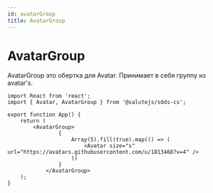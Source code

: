 ```yaml
---
id: avatarGroup
title: AvatarGroup
---
```



# AvatarGroup
<Description name="AvatarGroup" />
<PropsTable name="AvatarGroup" exclude={['css']} />

AvatarGroup это обертка для Avatar. Принимает в себя группу из avatar's.

```tsx live
import React from 'react';
import { Avatar, AvatarGroup } from '@salutejs/sdds-cs';

export function App() {
    return (
        <AvatarGroup>
                {
                    Array(5).fill(true).map(() => (
                        <Avatar size="s" url="https://avatars.githubusercontent.com/u/1813468?v=4" />
                    ))
                }
            </AvatarGroup>
    );
}
```
